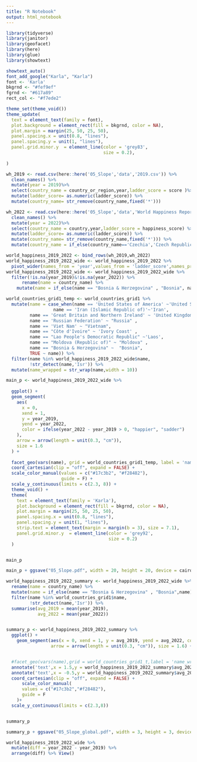 ```yaml
---
title: "R Notebook"
output: html_notebook
---
```


```r
library(tidyverse)
library(janitor)
library(geofacet)
library(here)
library(glue)
library(showtext)

showtext_auto()
font_add_google("Karla", "Karla")
font <- 'Karla'
bkgrnd <- "#fef9ef"
fgrnd <- "#617a89"
rect_col <- "#f7ede2"

```
```r
theme_set(theme_void())
theme_update(
  text = element_text(family = font),
  plot.background = element_rect(fill = bkgrnd, color = NA),
  plot.margin = margin(25, 50, 25, 50),
  panel.spacing.x = unit(0.8, "lines"),
  panel.spacing.y = unit(1, "lines"),
  panel.grid.minor.y  = element_line(color = 'grey83',
                                     size = 0.2),
  
)
```

```r

wh_2019 <- read.csv(here::here('05_Slope','data','2019.csv')) %>% 
  clean_names() %>% 
  mutate(year = 2019)%>% 
  select(country_name = country_or_region,year,ladder_score = score )%>%
  mutate(ladder_score= as.numeric(ladder_score)) %>% 
  mutate(country_name= str_remove(country_name,fixed('*')))

wh_2022 <- read.csv(here::here('05_Slope','data','World Happiness Report 2022.csv'))%>% 
  clean_names() %>% 
  mutate(year = 2022)%>% 
  select(country_name = country,year,ladder_score = happiness_score) %>%
  mutate(ladder_score= as.numeric(ladder_score)) %>% 
  mutate(country_name= str_remove(country_name,fixed('*'))) %>% 
  mutate(country_name = if_else(country_name=='Czechia','Czech Republic',country_name))

```

```r
world_happiness_2019_2022 <- bind_rows(wh_2019,wh_2022)
world_happiness_2019_2022_wide <- world_happiness_2019_2022 %>% 
  pivot_wider(names_from = 'year',values_from = 'ladder_score',names_prefix = 'year_')
world_happiness_2019_2022_wide <- world_happiness_2019_2022_wide %>% 
  filter(!is.na(year_2019)&!is.na(year_2022)) %>% 
      rename(name = country_name) %>%
    mutate(name = if_else(name == "Bosnia & Herzegovina" , "Bosnia", name))
```


```r
world_countries_grid1_temp <- world_countries_grid1 %>% 
  mutate(name = case_when(name == 'United States of America' ~'United States',
                  name == 'Iran (Islamic Republic of)'~'Iran',
         name == 'Great Britain and Northern Ireland' ~ 'United Kingdom',
         name == 'Russian Federation' ~ "Russia" ,
         name == 'Viet Nam' ~ "Vietnam",
         name == "Côte d'Ivoire" ~ 'Ivory Coast' ,
         name == "Lao People's Democratic Republic" ~'Laos',
         name == "Moldova (Republic of)" ~ "Moldova" ,
         name == "Bosnia & Herzegovina" ~  "Bosnia",
         TRUE ~ name)) %>% 
  filter(name %in% world_happiness_2019_2022_wide$name,
         !str_detect(name,'Isr')) %>% 
  mutate(name_wrapped = str_wrap(name,width = 10))
```


```r



main_p <- world_happiness_2019_2022_wide %>%
  
  ggplot() +
  geom_segment(
    aes(
      x = 0,
      xend = 1,
      y = year_2019,
      yend = year_2022,
      color = ifelse(year_2022 - year_2019 > 0, "happier", "sadder")
    ),
    arrow = arrow(length = unit(0.3, "cm")),
    size = 1.6
  ) +
  
  facet_geo(vars(name), grid = world_countries_grid1_temp, label = 'name_wrapped') +
  coord_cartesian(clip = "off", expand = FALSE) +
  scale_color_manual(values = c("#17c3b2", "#f28482"),
                     guide = F) +
  scale_y_continuous(limits = c(2.3, 8)) +
  theme_void() +
  theme(
    text = element_text(family = 'Karla'),
    plot.background = element_rect(fill = bkgrnd, color = NA),
    plot.margin = margin(25, 50, 25, 50),
    panel.spacing.x = unit(0.8, "lines"),
    panel.spacing.y = unit(1, "lines"),
    strip.text = element_text(margin = margin(b = 3), size = 7.1),
    panel.grid.minor.y  = element_line(color = 'grey92',
                                       size = 0.2)
  )


main_p
```
```r
main_p + ggsave("05_Slope.pdf", width = 20, height = 20, device = cairo_pdf)
```


```r
world_happiness_2019_2022_summary <- world_happiness_2019_2022_wide %>% 
  rename(name = country_name) %>%   
  mutate(name = if_else(name == "Bosnia & Herzegovina" , "Bosnia",name)) %>% 
  filter(name %in% world_countries_grid1$name,
         !str_detect(name,'Isr')) %>% 
  summarise(avg_2019 = mean(year_2019),
            avg_2022 = mean(year_2022))


summary_p <- world_happiness_2019_2022_summary %>% 
  ggplot() +
    geom_segment(aes(x = 0, xend = 1, y = avg_2019, yend = avg_2022, color = ifelse(avg_2022-avg_2019 > 0, "happier", "sadder")),
                 arrow = arrow(length = unit(0.3, "cm")), size = 1.6) +


  #facet_geo(vars(name),grid = world_countries_grid1_t,label = 'name_wrapped')+
  annotate('text',x = 1.5,y = world_happiness_2019_2022_summary$avg_2022,label = '2022',family = 'Karla') +
  annotate('text',x = -0.5,y = world_happiness_2019_2022_summary$avg_2019,label = '2019',family = 'Karla') +
  coord_cartesian(clip = "off", expand = FALSE) +
      scale_color_manual(
      values = c("#17c3b2","#f28482"),
      guide = F
    )+
  scale_y_continuous(limits = c(2.3,8)) 


summary_p
```


```r
summary_p + ggsave("05_Slope_global.pdf", width = 3, height = 3, device = cairo_pdf)
```



```r
world_happiness_2019_2022_wide %>% 
  mutate(diff = year_2022 - year_2019) %>% 
  arrange(diff) %>% View()
```

